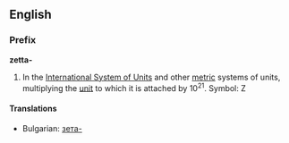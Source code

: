==English==
===Prefix===
'''zetta-'''

#In the [[International System of Units]] and other [[metric]] systems of units, multiplying the [[unit]] to which it is attached by 10<sup>21</sup>. Symbol: Z

====Translations====
*Bulgarian: [[зета-]]